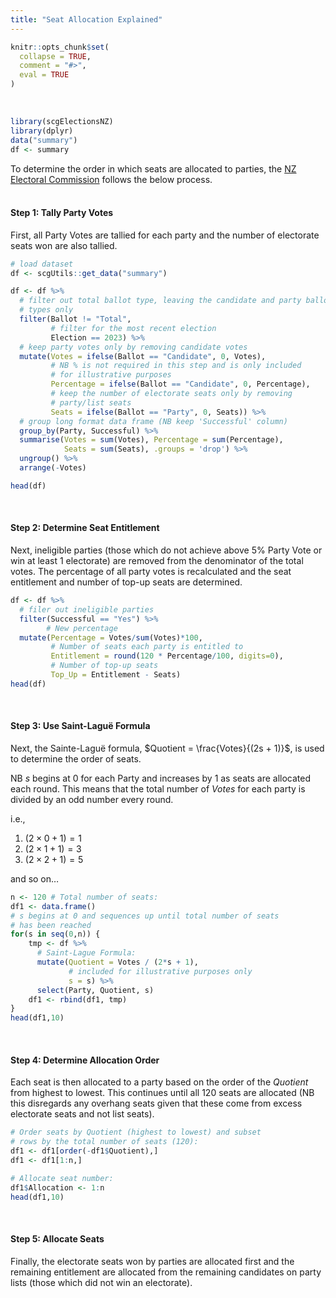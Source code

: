 ```yaml
---
title: "Seat Allocation Explained"
---
```

```{=html}
<style>
  .content p {
    margin-top: 30px !important;
  }

  details {
    margin-bottom: 40px;
  }
</style>
```
```r
knitr::opts_chunk$set(
  collapse = TRUE,
  comment = "#>",
  eval = TRUE
)
```
<br>
```r
library(scgElectionsNZ)
library(dplyr)
data("summary")
df <- summary
```
To determine the order in which seats are allocated to parties, the [NZ Electoral Commission](https://electionresults.govt.nz/electionresults_2023/statistics/sainte-lague-formula.html) follows the below process.
<br>
<br>

#### Step 1: Tally Party Votes
First, all Party Votes are tallied for each party and the number of electorate seats won are also tallied.
```r
# load dataset
df <- scgUtils::get_data("summary")
```
```r
df <- df %>%
  # filter out total ballot type, leaving the candidate and party ballor
  # types only
  filter(Ballot != "Total",
         # filter for the most recent election
         Election == 2023) %>%
  # keep party votes only by removing candidate votes
  mutate(Votes = ifelse(Ballot == "Candidate", 0, Votes),
         # NB % is not required in this step and is only included
         # for illustrative purposes
         Percentage = ifelse(Ballot == "Candidate", 0, Percentage),
         # keep the number of electorate seats only by removing
         # party/list seats
         Seats = ifelse(Ballot == "Party", 0, Seats)) %>%
  # group long format data frame (NB keep 'Successful' column)
  group_by(Party, Successful) %>%
  summarise(Votes = sum(Votes), Percentage = sum(Percentage),
            Seats = sum(Seats), .groups = 'drop') %>%
  ungroup() %>%
  arrange(-Votes)

head(df)
```
<br>

#### Step 2: Determine Seat Entitlement
Next, ineligible parties (those which do not achieve above 5% Party Vote or win at least 1 electorate) are removed from the denominator of the total votes. The percentage of all party votes is recalculated and the seat entitlement and number of top-up seats are determined.
```r
df <- df %>%
  # filer out ineligible parties
  filter(Successful == "Yes") %>%
        # New percentage
  mutate(Percentage = Votes/sum(Votes)*100,
         # Number of seats each party is entitled to
         Entitlement = round(120 * Percentage/100, digits=0),
         # Number of top-up seats
         Top_Up = Entitlement - Seats)
head(df)
```
<br>

#### Step 3: Use Saint-Lagu&#235; Formula
Next, the Sainte-Lagu&#235; formula, $Quotient = \frac{Votes}{(2s + 1)}$, is used to determine the order of seats.

NB $s$ begins at 0 for each Party and increases by 1 as seats are allocated each round. This means that the total number of $Votes$ for each party is divided by an odd number every round.

i.e.,

1. $(2 \times 0 + 1) = 1$
2. $(2 \times 1 + 1) = 3$
3. $(2 \times 2 + 1) = 5$

and so on...
```r
n <- 120 # Total number of seats:
df1 <- data.frame()
# s begins at 0 and sequences up until total number of seats
# has been reached
for(s in seq(0,n)) {
    tmp <- df %>%
      # Saint-Lague Formula:
      mutate(Quotient = Votes / (2*s + 1),
             # included for illustrative purposes only
             s = s) %>%
      select(Party, Quotient, s)
    df1 <- rbind(df1, tmp)
}
head(df1,10)
```
<br>

#### Step 4: Determine Allocation Order
Each seat is then allocated to a party based on the order of the $Quotient$ from highest to lowest. This continues until all 120 seats are allocated (NB this disregards any overhang seats given that these come from excess electorate seats and not list seats).
```r
# Order seats by Quotient (highest to lowest) and subset
# rows by the total number of seats (120):
df1 <- df1[order(-df1$Quotient),]
df1 <- df1[1:n,]

# Allocate seat number:
df1$Allocation <- 1:n
head(df1,10)
```
<br>

#### Step 5: Allocate Seats
Finally, the electorate seats won by parties are allocated first and the remaining entitlement are allocated from the remaining candidates on party lists (those which did not win an electorate).
```r

```
